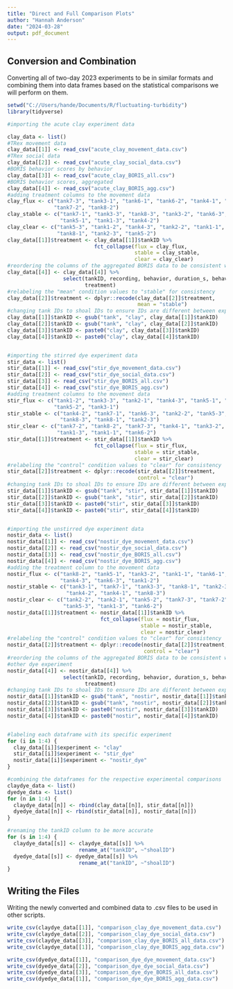```yaml
---
title: "Direct and Full Comparison Plots"
author: "Hannah Anderson"
date: "2024-03-28"
output: pdf_document
---
```


## Conversion and Combination

Converting all of two-day 2023 experiments to be in similar formats and
combining them into data frames based on the statistical comparisons we will
perform on them.

```r
setwd("C://Users/hande/Documents/R/fluctuating-turbidity")
library(tidyverse)

#importing the acute clay experiment data

clay_data <- list()
#TRex movement data
clay_data[[1]] <- read_csv("acute_clay_movement_data.csv")
#TRex social data
clay_data[[2]] <- read_csv("acute_clay_social_data.csv")
#BORIS behavior scores by behavior
clay_data[[3]] <- read_csv("acute_clay_BORIS_all.csv")
#BORIS behavior scores, aggregated
clay_data[[4]] <- read_csv("acute_clay_BORIS_agg.csv")
#adding treatment columns to the movement data
clay_flux <- c("tank7-3", "tank3-1", "tank6-1", "tank6-2", "tank4-1", "tank2-1",
               "tank7-2", "tank8-2")
clay_stable <- c("tank7-1", "tank3-3", "tank8-3", "tank3-2", "tank6-3",
                 "tank5-1", "tank1-3", "tank4-2")
clay_clear <- c("tank5-3", "tank1-2", "tank4-3", "tank2-2", "tank1-1",
                "tank8-1", "tank2-3", "tank5-2")
clay_data[[1]]$treatment <- clay_data[[1]]$tankID %>%
                            fct_collapse(flux = clay_flux,
                                         stable = clay_stable,
                                         clear = clay_clear)
#reordering the columns of the aggregated BORIS data to be consistent with dye
clay_data[[4]] <- clay_data[[4]] %>%
                  select(tankID, recording, behavior, duration_s, behav_count,
                         treatment)
#relabeling the "mean" condition values to "stable" for consistency
clay_data[[2]]$treatment <- dplyr::recode(clay_data[[2]]$treatment,
                                          mean = "stable")
#changing tank IDs to shoal IDs to ensure IDs are different between experiments
clay_data[[1]]$tankID <- gsub("tank", "clay", clay_data[[1]]$tankID)
clay_data[[2]]$tankID <- gsub("tank", "clay", clay_data[[2]]$tankID)
clay_data[[3]]$tankID <- paste0("clay", clay_data[[3]]$tankID)
clay_data[[4]]$tankID <- paste0("clay", clay_data[[4]]$tankID)


#importing the stirred dye experiment data
stir_data <- list()
stir_data[[1]] <- read_csv("stir_dye_movement_data.csv")
stir_data[[2]] <- read_csv("stir_dye_social_data.csv")
stir_data[[3]] <- read_csv("stir_dye_BORIS_all.csv")
stir_data[[4]] <- read_csv("stir_dye_BORIS_agg.csv")
#adding treatment columns to the movement data
stir_flux <- c("tank1-2", "tank3-3", "tank2-1", "tank4-3", "tank5-1", "tank6-1",
               "tank5-2", "tank3-1")
stir_stable <- c("tank4-2", "tank7-1", "tank6-3", "tank2-2", "tank5-3",
                 "tank8-3", "tank8-1", "tank2-3")
stir_clear <- c("tank7-2", "tank8-2", "tank7-3", "tank4-1", "tank3-2",
                "tank1-3", "tank1-1", "tank6-2")
stir_data[[1]]$treatment <- stir_data[[1]]$tankID %>%
                            fct_collapse(flux = stir_flux,
                                         stable = stir_stable,
                                         clear = stir_clear)
#relabeling the "control" condition values to "clear" for consistency
stir_data[[2]]$treatment <- dplyr::recode(stir_data[[2]]$treatment,
                                          control = "clear")
#changing tank IDs to shoal IDs to ensure IDs are different between experiments
stir_data[[1]]$tankID <- gsub("tank", "stir", stir_data[[1]]$tankID)
stir_data[[2]]$tankID <- gsub("tank", "stir", stir_data[[2]]$tankID)
stir_data[[3]]$tankID <- paste0("stir", stir_data[[3]]$tankID)
stir_data[[4]]$tankID <- paste0("stir", stir_data[[4]]$tankID)


#importing the unstirred dye experiment data
nostir_data <- list()
nostir_data[[1]] <- read_csv("nostir_dye_movement_data.csv")
nostir_data[[2]] <- read_csv("nostir_dye_social_data.csv")
nostir_data[[3]] <- read_csv("nostir_dye_BORIS_all.csv")
nostir_data[[4]] <- read_csv("nostir_dye_BORIS_agg.csv")
#adding the treatment column to the movement data
nostir_flux <- c("tank8-2", "tank5-1", "tank3-2", "tank1-1", "tank6-1",
                 "tank4-3", "tank6-3", "tank1-2")
nostir_stable <- c("tank3-1", "tank7-1", "tank3-3", "tank8-1", "tank2-3",
                   "tank4-2", "tank4-1", "tank8-3")
nostir_clear <- c("tank2-2", "tank2-1", "tank5-2", "tank7-3", "tank7-2",
                  "tank5-3", "tank1-3", "tank6-2")
nostir_data[[1]]$treatment <- nostir_data[[1]]$tankID %>%
                              fct_collapse(flux = nostir_flux,
                                           stable = nostir_stable,
                                           clear = nostir_clear)
#relabeling the "control" condition values to "clear" for consistency
nostir_data[[2]]$treatment <- dplyr::recode(nostir_data[[2]]$treatment,
                                            control = "clear")
#reordering the columns of the aggregated BORIS data to be consistent with the
#other dye experiment
nostir_data[[4]] <- nostir_data[[4]] %>%
                  select(tankID, recording, behavior, duration_s, behav_count,
                         treatment)
#changing tank IDs to shoal IDs to ensure IDs are different between experiments
nostir_data[[1]]$tankID <- gsub("tank", "nostir", nostir_data[[1]]$tankID)
nostir_data[[2]]$tankID <- gsub("tank", "nostir", nostir_data[[2]]$tankID)
nostir_data[[3]]$tankID <- paste0("nostir", nostir_data[[3]]$tankID)
nostir_data[[4]]$tankID <- paste0("nostir", nostir_data[[4]]$tankID)


#labeling each dataframe with its specific experiment
for (i in 1:4) {
  clay_data[[i]]$experiment <- "clay"
  stir_data[[i]]$experiment <- "stir_dye"
  nostir_data[[i]]$experiment <- "nostir_dye"
}

#combining the dataframes for the respective experimental comparisons
claydye_data <- list()
dyedye_data <- list()
for (n in 1:4) {
  claydye_data[[n]] <- rbind(clay_data[[n]], stir_data[[n]])
  dyedye_data[[n]] <- rbind(stir_data[[n]], nostir_data[[n]])
}

#renaming the tankID column to be more accurate
for (s in 1:4) {
  claydye_data[[s]] <- claydye_data[[s]] %>%
                       rename_at("tankID", ~"shoalID")
  dyedye_data[[s]] <- dyedye_data[[s]] %>%
                       rename_at("tankID", ~"shoalID")
}
```


## Writing the Files

Writing the newly converted and combined data to .csv files to be used in other
scripts.

```r
write_csv(claydye_data[[1]], "comparison_clay_dye_movement_data.csv")
write_csv(claydye_data[[2]], "comparison_clay_dye_social_data.csv")
write_csv(claydye_data[[3]], "comparison_clay_dye_BORIS_all_data.csv")
write_csv(claydye_data[[1]], "comparison_clay_dye_BORIS_agg_data.csv")

write_csv(dyedye_data[[1]], "comparison_dye_dye_movement_data.csv")
write_csv(dyedye_data[[2]], "comparison_dye_dye_social_data.csv")
write_csv(dyedye_data[[3]], "comparison_dye_dye_BORIS_all_data.csv")
write_csv(dyedye_data[[1]], "comparison_dye_dye_BORIS_agg_data.csv")
```